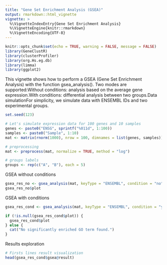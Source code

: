 ---
title: "Gene Set Enrichment Analysis (GSEA)"
output: rmarkdown::html_vignette
vignette: >
  %\VignetteIndexEntry{Gene Set Enrichment Analysis}
  %\VignetteEngine{knitr::rmarkdown}
  %\VignetteEncoding{UTF-8}
---

```{r setup, include=FALSE}
knitr::opts_chunk$set(echo = TRUE, warning = FALSE, message = FALSE)
library(GeneClustR)
library(clusterProfiler)
library(org.Hs.eg.db)
library(limma)
library(ggplot2)
```
This vignette shows how to perform a GSEA (Gene Set Enrichment Analysis) with the function gsea_analysis(). Two modes are supported:Without conditions: analysis based on the average gene expression.With conditions: differential analysis between two groups.Data simulationFor simplicity, we simulate data with ENSEMBL IDs and two experimental groups.
```{r}
set.seed(123)

# Let's simulate expression data for 100 genes and 10 samples
genes <- paste0("ENSG", sprintf("%011d", 1:100))
samples <- paste0("Sample", 1:10)
mat <- matrix(rnorm(1000), nrow = 100, dimnames = list(genes, samples))

# preprocessing
mat <- preprocess(mat, normalize = TRUE, method = "log")

# groups labels
groups <- rep(c("A", "B"), each = 5)
```

GSEA without conditions

```{r}
gsea_res_no <- gsea_analysis(mat, keyType = "ENSEMBL", condition = "no")
gsea_res_no$plot

```

GSEA with conditions

```{r}
gsea_res_cond <- gsea_analysis(mat, keyType = "ENSEMBL", condition = "yes", groups = groups)

if (!is.null(gsea_res_cond$plot)) {
  gsea_res_cond$plot
} else {
  cat("No significantly enriched GO term found.")
}

```

Results exploration

```{r}
# Firsts lines result visualization
head(gsea_res_cond$gsea@result)

```

